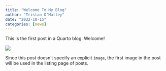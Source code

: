 ```yaml
---
title: "Welcome To My Blog"
author: "Tristan O'Malley"
date: "2022-10-15"
categories: [news]
---
```


This is the first post in a Quarto blog. Welcome!

![](thumbnail.jpg)

Since this post doesn't specify an explicit `image`, the first image in the post will be used in the listing page of posts.
